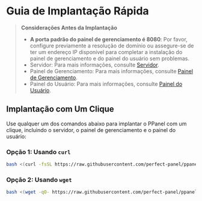 # Guia de Implantação Rápida

> **Considerações Antes da Implantação**
>
> - **A porta padrão do painel de gerenciamento é 8080**: Por favor, configure previamente a resolução de domínio ou assegure-se de ter um endereço IP disponível para completar a instalação do painel de gerenciamento e do painel do usuário sem problemas.
> - Servidor: Para mais informações, consulte [Servidor](/pt-BR/docs/server/config).
> - Painel de Gerenciamento: Para mais informações, consulte [Painel de Gerenciamento](/pt-BR/docs/admin/config).
> - Painel do Usuário: Para mais informações, consulte [Painel do Usuário](/pt-BR/docs/user/config).

## Implantação com Um Clique

Use qualquer um dos comandos abaixo para implantar o PPanel com um clique, incluindo o servidor, o painel de gerenciamento e o painel do usuário:

### Opção 1: Usando `curl`

```bash
bash <(curl -fsSL https://raw.githubusercontent.com/perfect-panel/ppanel-script/refs/heads/main/install.sh)
```

### Opção 2: Usando `wget`

```bash
bash <(wget -qO- https://raw.githubusercontent.com/perfect-panel/ppanel-script/refs/heads/main/install.sh)
```



<Giscus />
